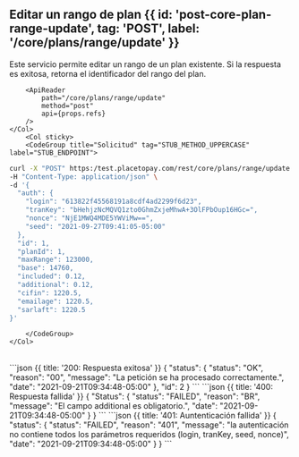 
<MissingTranslationBanner />

## Editar un rango de plan {{ id: 'post-core-plan-range-update', tag: 'POST', label: '/core/plans/range/update' }}

<Row>
    <Col>
        Este servicio permite editar un rango de un plan existente. Si la respuesta es exitosa, retorna el identificador del rango del plan.
    
        <ApiReader
            path="/core/plans/range/update"
            method="post"
            api={props.refs}
        />
    </Col>
        <Col sticky>
        <CodeGroup title="Solicitud" tag="STUB_METHOD_UPPERCASE" label="STUB_ENDPOINT">
```bash {{title: 'Actualización de un rango del plan'}}
curl -X "POST" https:/test.placetopay.com/rest/core/plans/range/update \
-H "Content-Type: application/json" \
-d '{
  "auth": {
    "login": "613822f45568191a8cdf4ad2299f6d23",
    "tranKey": "bHehjzNcMQVQ1zto0GhmZxjeMhwA+3OlFPbOup16HGc=",
    "nonce": "NjE1MWQ4MDE5YWViMw==",
    "seed": "2021-09-27T09:41:05-05:00"
  },
  "id": 1,
  "planId": 1,
  "maxRange": 123000,
  "base": 14760,
  "included": 0.12,
  "additional": 0.12,
  "cifin": 1220.5,
  "emailage": 1220.5,
  "sarlaft": 1220.5
}'
```
        </CodeGroup>
    </Col>
</Row>

<Row>
    <Col>
        <ApiReader
            path="/core/plans/range/update"
            method="post"
            type="response"
            api={props.refs}
        />
    </Col>
        <Col sticky>
        <br />
        <CodeGroup title="Respuesta">
```json {{ title: '200: Respuesta exitosa' }}
{
  "status": {
    "status": "OK",
    "reason": "00",
    "message": "La petición se ha procesado correctamente.",
    "date": "2021-09-21T09:34:48-05:00"
  },
  "id": 2
}
```
```json {{ title: '400: Respuesta fallida' }}
{
  "Status": {
    "status": "FAILED",
    "reason": "BR",
    "message": "El campo additional es obligatorio.",
    "date": "2021-09-21T09:34:48-05:00"
  }
}
```
```json {{ title: '401: Auntenticación fallida' }}
{
  "status": {
    "status": "FAILED",
    "reason": "401",
    "message": "la autenticación no contiene todos los parámetros requeridos (login, tranKey, seed, nonce)",
    "date": "2021-09-21T09:34:48-05:00"
  }
}
```
        </CodeGroup>
    </Col>
</Row>

